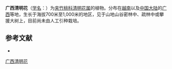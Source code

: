 {{Speciesbox
| name = 广西清明花
| status = 
| status_system = 
| image =
| genus = Beaumontia
| species = pitardii
| authority = [[蒋英_(植物学家)|Tsiang]] in Sunyatsenia
}}

'''广西清明花'''（[[学名|学名]]：{{lang|la|''Beaumontia pitardii''}}）为[[夹竹桃科|夹竹桃科]][[清明花属|清明花属]]的植物。分布在[[越南|越南]]以及[[中国大陆|中国大陆]]的[[广西|广西]]等地，生长于海拔700米至1,000米的地区，见于山地山谷密林中、疏林中或攀援大树上，目前尚未由人工引种栽培。

== 参考文献 ==
<div class="references-small">
* {{cite web| url =http://www.bioinfo.cn/db05/KmzwSpecies.php?action=view&id=316| title =广西清明花| work =《中国高等植物数据库全库》| publisher =中国科学院微生物研究所| author =昆明植物研究所| accessdate =2009-02-21| deadurl =yes| archiveurl =https://web.archive.org/web/20160305081910/http://www.bioinfo.cn/db05/KmzwSpecies.php?action=view&id=316| archivedate =2016-03-05}}
</div>
{{Taxonbar|from=Q11062462}}

[[Category:清明花属|广西清明花]]


{{植物小作品}}